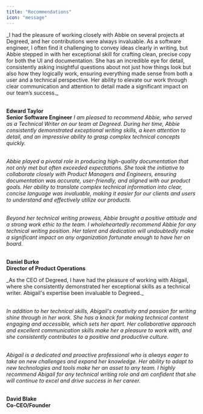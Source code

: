 ```yaml
---
title: "Recommendations"
icon: "message"
---
```

<Card title="" icon="comment-dots">
_I had the pleasure of working closely with Abbie on several projects at Degreed, and her contributions were always invaluable. As a software engineer, I often find it challenging to convey ideas clearly in writing, but Abbie stepped in with her exceptional skill for crafting clean, precise copy for both the UI and documentation. She has an incredible eye for detail, consistently asking insightful questions about not just how things look but also how they logically work, ensuring everything made sense from both a user and a technical perspective. Her ability to elevate our work through clear communication and attention to detail made a significant impact on our team’s success._<br /><br />

**Edward Taylor** <br />
**Senior Software Engineer**
</Card>
<Card title="" icon="comment-dots">
_I am pleased to recommend Abbie, who served as a Technical Writer on our team at Degreed. During her time, Abbie consistently demonstrated exceptional writing skills, a keen attention to detail, and an impressive ability to grasp complex technical concepts quickly._ <br /><br />

_Abbie played a pivotal role in producing high-quality documentation that not only met but often exceeded expectations. She took the initiative to collaborate closely with Product Managers and Engineers, ensuring documentation was accurate, user-friendly, and aligned with our product goals. Her ability to translate complex technical information into clear, concise language was invaluable, making it easier for our clients and users to understand and effectively utilize our products._<br /><br />

_Beyond her technical writing prowess, Abbie brought a positive attitude and a strong work ethic to the team. I wholeheartedly recommend Abbie for any technical writing position. Her talent and dedication will undoubtedly make a significant impact on any organization fortunate enough to have her on board._<br /><br />

**Daniel Burke** <br />
**Director of Product Operations**
</Card>

<Card title="" icon="comment-dots">
_As the CEO of Degreed, I have had the pleasure of working with Abigail, where she consistently demonstrated her exceptional skills as a technical writer. Abigail's expertise been invaluable to Degreed._<br /><br />

_In addition to her technical skills, Abigail's creativity and passion for writing shine through in her work. She has a knack for making technical content engaging and accessible, which sets her apart. Her collaborative approach and excellent communication skills make her a pleasure to work with, and she consistently contributes to a positive and productive culture._<br /><br />

_Abigail is a dedicated and proactive professional who is always eager to take on new challenges and expand her knowledge. Her ability to adapt to new technologies and tools make her an asset to any team. I highly recommend Abigail for any technical writing role and am confident that she will continue to excel and drive success in her career._ <br /><br />

**David Blake** <br />
**Co-CEO/Founder**
</Card>
